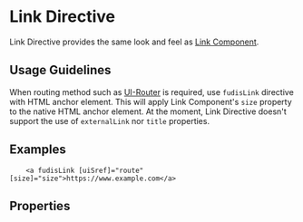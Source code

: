 
<Meta title="Directives/Link" />

# Link Directive

Link Directive provides the same look and feel as [Link Component](/docs/components-link--documentation).

## Usage Guidelines

When routing method such as [UI-Router](https://ui-router.github.io/ng2/) is required, use `fudisLink` directive with HTML anchor element.
This will apply Link Component's `size` property to the native HTML anchor element.
At the moment, Link Directive doesn't support the use of `externalLink` nor `title` properties.

## Examples

<Canvas of={LinkDirectiveStories.Example}></Canvas>

```
    <a fudisLink [uiSref]="route" [size]="size">https://www.example.com</a>
```

## Properties

<ArgTypes of={LinkDirective} />
